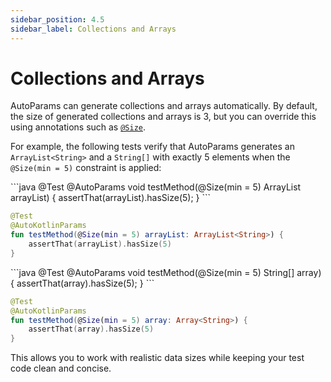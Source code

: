 ```yaml
---
sidebar_position: 4.5
sidebar_label: Collections and Arrays
---
```



# Collections and Arrays

AutoParams can generate collections and arrays automatically. By default, the size of generated collections and arrays is 3, but you can override this using annotations such as [`@Size`](https://javadoc.io/static/jakarta.validation/jakarta.validation-api/3.0.2/jakarta/validation/constraints/Size.html).

For example, the following tests verify that AutoParams generates an `ArrayList<String>` and a `String[]` with exactly 5 elements when the `@Size(min = 5)` constraint is applied:

<JavaKotlinCodeBlock>
```java
@Test
@AutoParams
void testMethod(@Size(min = 5) ArrayList<String> arrayList) {
    assertThat(arrayList).hasSize(5);
}
```

```kotlin
@Test
@AutoKotlinParams
fun testMethod(@Size(min = 5) arrayList: ArrayList<String>) {
    assertThat(arrayList).hasSize(5)
}
```
</JavaKotlinCodeBlock>

<JavaKotlinCodeBlock>
```java
@Test
@AutoParams
void testMethod(@Size(min = 5) String[] array) {
    assertThat(array).hasSize(5);
}
```

```kotlin
@Test
@AutoKotlinParams
fun testMethod(@Size(min = 5) array: Array<String>) {
    assertThat(array).hasSize(5)
}
```
</JavaKotlinCodeBlock>

This allows you to work with realistic data sizes while keeping your test code clean and concise.
